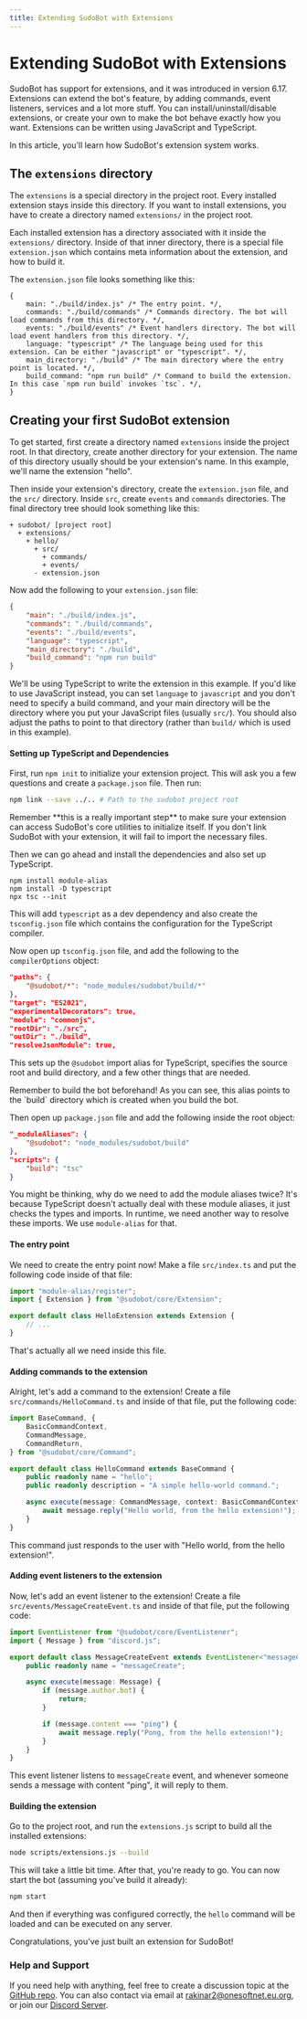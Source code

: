 ```yaml
---
title: Extending SudoBot with Extensions
---
```



# Extending SudoBot with Extensions

SudoBot has support for extensions, and it was introduced in version 6.17. Extensions can extend the bot's feature, by adding commands, event listeners, services and a lot more stuff. You can install/uninstall/disable extensions, or create your own to make the bot behave exactly how you want. Extensions can be written using JavaScript and TypeScript.

In this article, you'll learn how SudoBot's extension system works.

## The `extensions` directory

The `extensions` is a special directory in the project root. Every installed extension stays inside this directory. If you want to install extensions, you have to create a directory named `extensions/` in the project root.

Each installed extension has a directory associated with it inside the `extensions/` directory. Inside of that inner directory, there is a special file `extension.json` which contains meta information about the extension, and how to build it.

The `extension.json` file looks something like this:

```json5
{
    main: "./build/index.js" /* The entry point. */,
    commands: "./build/commands" /* Commands directory. The bot will load commands from this directory. */,
    events: "./build/events" /* Event handlers directory. The bot will load event handlers from this directory. */,
    language: "typescript" /* The language being used for this extension. Can be either "javascript" or "typescript". */,
    main_directory: "./build" /* The main directory where the entry point is located. */,
    build_command: "npm run build" /* Command to build the extension. In this case `npm run build` invokes `tsc`. */,
}
```

## Creating your first SudoBot extension

To get started, first create a directory named `extensions` inside the project root. In that directory, create another directory for your extension. The name of this directory usually should be your extension's name. In this example, we'll name the extension "hello".

Then inside your extension's directory, create the `extension.json` file, and the `src/` directory. Inside `src`, create `events` and `commands` directories. The final directory tree should look something like this:

```
+ sudobot/ [project root]
  + extensions/
    + hello/
      + src/
        + commands/
        + events/
      - extension.json
```

Now add the following to your `extension.json` file:

```json
{
    "main": "./build/index.js",
    "commands": "./build/commands",
    "events": "./build/events",
    "language": "typescript",
    "main_directory": "./build",
    "build_command": "npm run build"
}
```

We'll be using TypeScript to write the extension in this example. If you'd like to use JavaScript instead, you can set `language` to `javascript` and you don't need to specify a build command, and your main directory will be the directory where you put your JavaScript files (usually `src/`). You should also adjust the paths to point to that directory (rather than `build/` which is used in this example).

#### Setting up TypeScript and Dependencies

First, run `npm init` to initialize your extension project. This will ask you a few questions and create a `package.json` file. Then run:

```bash
npm link --save ../.. # Path to the sudobot project root
```

<Callout type="info">
    Remember **this is a really important step** to make sure your extension can
    access SudoBot's core utilities to initialize itself. If you don't link
    SudoBot with your extension, it will fail to import the necessary files.
</Callout>

Then we can go ahead and install the dependencies and also set up TypeScript.

```shell
npm install module-alias
npm install -D typescript
npx tsc --init
```

This will add `typescript` as a dev dependency and also create the `tsconfig.json` file which contains the configuration for the TypeScript compiler.

Now open up `tsconfig.json` file, and add the following to the `compilerOptions` object:

```json
"paths": {
    "@sudobot/*": "node_modules/sudobot/build/*"
},
"target": "ES2021",
"experimentalDecorators": true,
"module": "commonjs",
"rootDir": "./src",
"outDir": "./build",
"resolveJsonModule": true,
```

This sets up the `@sudobot` import alias for TypeScript, specifies the source root and build directory, and a few other things that are needed.

<Callout type="info">
    Remember to build the bot beforehand! As you can see, this alias points to
    the `build` directory which is created when you build the bot.
</Callout>

Then open up `package.json` file and add the following inside the root object:

```json
"_moduleAliases": {
    "@sudobot": "node_modules/sudobot/build"
},
"scripts": {
    "build": "tsc"
}
```

You might be thinking, why do we need to add the module aliases twice? It's because TypeScript doesn't actually deal with these module aliases, it just checks the types and imports. In runtime, we need another way to resolve these imports. We use `module-alias` for that.

#### The entry point

We need to create the entry point now! Make a file `src/index.ts` and put the following code inside of that file:

```typescript
import "module-alias/register";
import { Extension } from "@sudobot/core/Extension";

export default class HelloExtension extends Extension {
    // ...
}
```

That's actually all we need inside this file.

#### Adding commands to the extension

Alright, let's add a command to the extension! Create a file `src/commands/HelloCommand.ts` and inside of that file, put the following code:

```typescript
import BaseCommand, {
    BasicCommandContext,
    CommandMessage,
    CommandReturn,
} from "@sudobot/core/Command";

export default class HelloCommand extends BaseCommand {
    public readonly name = "hello";
    public readonly description = "A simple hello-world command.";

    async execute(message: CommandMessage, context: BasicCommandContext) {
        await message.reply("Hello world, from the hello extension!");
    }
}
```

This command just responds to the user with "Hello world, from the hello extension!".

#### Adding event listeners to the extension

Now, let's add an event listener to the extension! Create a file `src/events/MessageCreateEvent.ts` and inside of that file, put the following code:

```typescript
import EventListener from "@sudobot/core/EventListener";
import { Message } from "discord.js";

export default class MessageCreateEvent extends EventListener<"messageCreate"> {
    public readonly name = "messageCreate";

    async execute(message: Message) {
        if (message.author.bot) {
            return;
        }

        if (message.content === "ping") {
            await message.reply("Pong, from the hello extension!");
        }
    }
}
```

This event listener listens to `messageCreate` event, and whenever someone sends a message with content "ping", it will reply to them.

#### Building the extension

Go to the project root, and run the `extensions.js` script to build all the installed extensions:

```bash
node scripts/extensions.js --build
```

This will take a little bit time. After that, you're ready to go. You can now start the bot (assuming you've build it already):

```bash
npm start
```

And then if everything was configured correctly, the `hello` command will be loaded and can be executed on any server.

Congratulations, you've just built an extension for SudoBot!

### Help and Support

If you need help with anything, feel free to create a discussion topic at the [GitHub repo](https://github.com/onesoft-sudo/sudobot). You can also contact via email at [rakinar2@onesoftnet.eu.org](mailto:rakinar2@onesoftnet.eu.org), or join our [Discord Server](https://discord.gg/892GWhTzgs).
